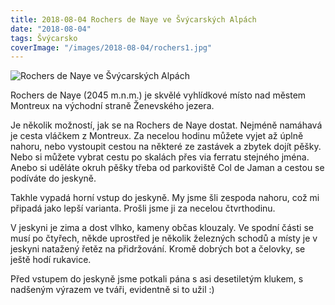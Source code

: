 ```yaml
---
title: 2018-08-04 Rochers de Naye ve Švýcarských Alpách
date: "2018-08-04"
tags: Švýcarsko
coverImage: "/images/2018-08-04/rochers1.jpg"
---
```


<div className="flex justify-center pb-2">
  <Image
    src="/images/2018-08-04/rochers2.jpg"
    alt="Rochers de Naye ve Švýcarských Alpách"
    width={1024}
    height={417}
  />
</div>

Rochers de Naye (2045 m.n.m.) je skvělé vyhlídkové místo nad městem Montreux na východní straně Ženevského jezera.

<CustomImage
  src="/images/2018-08-04/rochers3.png"
  alt="Rochers de Naye ve Švýcarských Alpách"
  size="horizontalLarge"
/>

Je několik možností, jak se na Rochers de Naye dostat. Nejméně namáhavá je cesta vláčkem z Montreux. Za necelou hodinu můžete vyjet až úplně nahoru, nebo vystoupit cestou na některé ze zastávek a zbytek dojít pěšky. Nebo si můžete vybrat cestu po skalách přes via ferratu stejného jména. Anebo si uděláte okruh pěšky třeba od parkoviště Col de Jaman a cestou se podíváte do jeskyně.

<CustomImage
  src="/images/2018-08-04/rochers5.jpg"
  alt="Rochers de Naye ve Švýcarských Alpách"
  size="horizontalLarge"
/>
<CustomImage
  src="/images/2018-08-04/rochers6.jpg"
  alt="Rochers de Naye ve Švýcarských Alpách"
  size="horizontalLarge"
/>
<CustomImage
  src="/images/2018-08-04/rochers8.jpg"
  alt="Rochers de Naye ve Švýcarských Alpách"
  size="horizontalLarge"
/>
<CustomImage
  src="/images/2018-08-04/rochers7.jpg"
  alt="Rochers de Naye ve Švýcarských Alpách"
  size="horizontalLarge"
/>

Takhle vypadá horní vstup do jeskyně. My jsme šli zespoda nahoru, což mi připadá jako lepší varianta. Prošli jsme ji za necelou čtvrthodinu.

V jeskyni je zima a dost vlhko, kameny občas klouzaly. Ve spodní části se musí po čtyřech, někde uprostřed je několik železných schodů a místy je v jeskyni natažený řetěz na přidržování. Kromě dobrých bot a čelovky, se ještě hodí rukavice.

Před vstupem do jeskyně jsme potkali pána s asi desetiletým klukem, s nadšeným výrazem ve tváři, evidentně si to užil :)

<CustomImage
  src="/images/2018-08-04/rochers4.jpg"
  alt="Rochers de Naye ve Švýcarských Alpách"
  size="horizontalLarge"
/>
<CustomImage
  src="/images/2018-08-04/rochers9.jpg"
  alt="Rochers de Naye ve Švýcarských Alpách"
  size="horizontalLarge"
/>
<CustomImage
  src="/images/2018-08-04/rochers10.jpg"
  alt="Rochers de Naye ve Švýcarských Alpách"
  size="horizontalLarge"
/>
<CustomImage
  src="/images/2018-08-04/rochers11.jpg"
  alt="Rochers de Naye ve Švýcarských Alpách"
  size="horizontalLarge"
/>
<CustomImage
  src="/images/2018-08-04/rochers12.jpg"
  alt="Rochers de Naye ve Švýcarských Alpách"
  size="horizontalLarge"
/>
